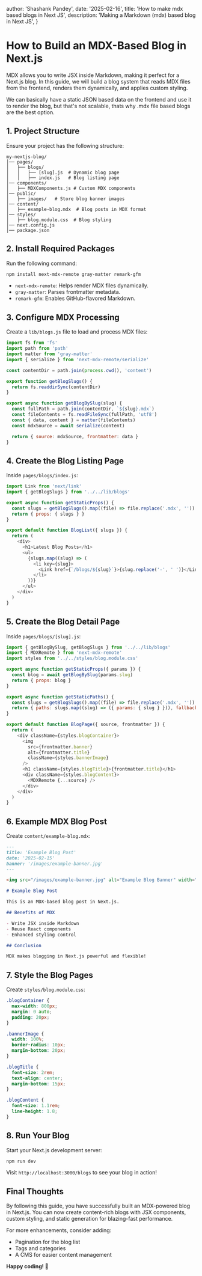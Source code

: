 
  author: 'Shashank Pandey',
  date: '2025-02-16',
  title: 'How to make mdx based blogs in Next JS',
  description: 'Making a Markdown (mdx) based blog in Next JS',
}


# How to Build an MDX-Based Blog in Next.js

MDX allows you to write JSX inside Markdown, making it perfect for a Next.js blog. In this guide, we will build a blog system that reads MDX files from the frontend, renders them dynamically, and applies custom styling.

We can basically have a static JSON based data on the frontend and use it to render the blog, but that's not scalable, thats why .mdx file based blogs are the best option.

## **1. Project Structure**

Ensure your project has the following structure:

```
my-nextjs-blog/
│── pages/
│   ├── blogs/
│   │   ├── [slug].js  # Dynamic blog page
│   │   ├── index.js   # Blog listing page
│── components/
│   ├── MDXComponents.js # Custom MDX components
│── public/
│   ├── images/   # Store blog banner images
│── content/
│   ├── example-blog.mdx  # Blog posts in MDX format
│── styles/
│   ├── blog.module.css  # Blog styling
│── next.config.js
│── package.json
```

## **2. Install Required Packages**

Run the following command:

```bash
npm install next-mdx-remote gray-matter remark-gfm
```

- `next-mdx-remote`: Helps render MDX files dynamically.
- `gray-matter`: Parses frontmatter metadata.
- `remark-gfm`: Enables GitHub-flavored Markdown.

## **3. Configure MDX Processing**

Create a `lib/blogs.js` file to load and process MDX files:

```js
import fs from 'fs'
import path from 'path'
import matter from 'gray-matter'
import { serialize } from 'next-mdx-remote/serialize'

const contentDir = path.join(process.cwd(), 'content')

export function getBlogSlugs() {
  return fs.readdirSync(contentDir)
}

export async function getBlogBySlug(slug) {
  const fullPath = path.join(contentDir, `${slug}.mdx`)
  const fileContents = fs.readFileSync(fullPath, 'utf8')
  const { data, content } = matter(fileContents)
  const mdxSource = await serialize(content)

  return { source: mdxSource, frontmatter: data }
}
```

## **4. Create the Blog Listing Page**

Inside `pages/blogs/index.js`:

```js
import Link from 'next/link'
import { getBlogSlugs } from '../../lib/blogs'

export async function getStaticProps() {
  const slugs = getBlogSlugs().map((file) => file.replace('.mdx', ''))
  return { props: { slugs } }
}

export default function BlogList({ slugs }) {
  return (
    <div>
      <h1>Latest Blog Posts</h1>
      <ul>
        {slugs.map((slug) => (
          <li key={slug}>
            <Link href={`/blogs/${slug}`}>{slug.replace('-', ' ')}</Link>
          </li>
        ))}
      </ul>
    </div>
  )
}
```

## **5. Create the Blog Detail Page**

Inside `pages/blogs/[slug].js`:

```js
import { getBlogBySlug, getBlogSlugs } from '../../lib/blogs'
import { MDXRemote } from 'next-mdx-remote'
import styles from '../../styles/blog.module.css'

export async function getStaticProps({ params }) {
  const blog = await getBlogBySlug(params.slug)
  return { props: blog }
}

export async function getStaticPaths() {
  const slugs = getBlogSlugs().map((file) => file.replace('.mdx', ''))
  return { paths: slugs.map((slug) => ({ params: { slug } })), fallback: false }
}

export default function BlogPage({ source, frontmatter }) {
  return (
    <div className={styles.blogContainer}>
      <img
        src={frontmatter.banner}
        alt={frontmatter.title}
        className={styles.bannerImage}
      />
      <h1 className={styles.blogTitle}>{frontmatter.title}</h1>
      <div className={styles.blogContent}>
        <MDXRemote {...source} />
      </div>
    </div>
  )
}
```

## **6. Example MDX Blog Post**

Create `content/example-blog.mdx`:

```md
---
title: 'Example Blog Post'
date: '2025-02-15'
banner: '/images/example-banner.jpg'
---

<img src="/images/example-banner.jpg" alt="Example Blog Banner" width="100%" />

# Example Blog Post

This is an MDX-based blog post in Next.js.

## Benefits of MDX

- Write JSX inside Markdown
- Reuse React components
- Enhanced styling control

## Conclusion

MDX makes blogging in Next.js powerful and flexible!
```

## **7. Style the Blog Pages**

Create `styles/blog.module.css`:

```css
.blogContainer {
  max-width: 800px;
  margin: 0 auto;
  padding: 20px;
}

.bannerImage {
  width: 100%;
  border-radius: 10px;
  margin-bottom: 20px;
}

.blogTitle {
  font-size: 2rem;
  text-align: center;
  margin-bottom: 15px;
}

.blogContent {
  font-size: 1.1rem;
  line-height: 1.8;
}
```

## **8. Run Your Blog**

Start your Next.js development server:

```bash
npm run dev
```

Visit `http://localhost:3000/blogs` to see your blog in action!

## **Final Thoughts**

By following this guide, you have successfully built an MDX-powered blog in Next.js. You can now create content-rich blogs with JSX components, custom styling, and static generation for blazing-fast performance.

For more enhancements, consider adding:

- Pagination for the blog list
- Tags and categories
- A CMS for easier content management

**Happy coding! 🚀**
